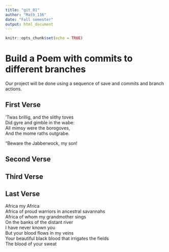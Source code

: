 ```yaml
---
title: "git_01"
author: "Math_116"
date: "Fall semester"
output: html_document
---
```


```r
knitr::opts_chunk$set(echo = TRUE)
```
# Build a Poem with commits to different branches
Our project will be done using a sequence of save and commits and branch actions.
<!-- Do not modify or change any text in "!--" bracketed areas such as this --- these are instructions to
you, if you change any of this the git program will notice it and compromise your git merging strategy !-->

## First Verse 
<!--Put the first five lines of a poem by Lewis Carrol in this sect!--> 

’Twas brillig, and the slithy toves  
      Did gyre and gimble in the wabe:   
All mimsy were the borogoves,     
      And the mome raths outgrabe.     
    
“Beware the Jabberwock, my son!     
  



## Second Verse
<!--Put the first five lines of a poem by Robert Frost here!-->

## Third Verse
<!--Put the first two verses of The Walrus and the Carpenter here!-->

## Last Verse
<!--Put a short poem of your choice 8-20 lines,here!-->

Africa my Africa  
Africa of proud warriors in ancestral savannahs  
Africa of whom my grandmother sings  
On the banks of the distant river  
I have never known you  
But your blood flows in my veins  
Your beautiful black blood that irrigates the fields  
The blood of your sweat  









